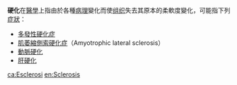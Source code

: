 '''硬化'''在[[醫學|醫學]]上指由於各種[[病理學|病理]]變化而使[[组织_(生物学)|组织]]失去其原本的柔軟度變化，可能指下列[[症狀|症狀]]：

* [[多發性硬化症|多發性硬化症]]
* [[肌萎縮側索硬化症|肌萎縮側索硬化症]]（Amyotrophic lateral sclerosis）
* [[動脈硬化|動脈硬化]]
* [[肝硬化|肝硬化]]

{{Disambig|CAT=二字消歧义}}

[[ca:Esclerosi|ca:Esclerosi]]
[[en:Sclerosis|en:Sclerosis]]